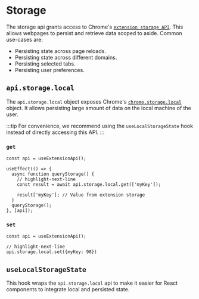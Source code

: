 # Storage

The storage api grants access to Chrome's [`extension storage API`](https://developer.chrome.com/docs/extensions/reference/api/storage). This allows webpages to persist and retrieve data scoped to aside. Common use-cases are:
* Persisting state across page reloads.
* Persisting state across different domains.
* Persisting selected tabs.
* Persisting user preferences.

## `api.storage.local`

The `api.storage.local` object exposes Chrome's [`chrome.storage.local`](https://developer.chrome.com/docs/extensions/reference/api/storage#property-local) object. It allows persisting large amount of data on the local machine of the user.

:::tip
For convenience, we recommend using the `useLocalStorageState` hook instead of directly accessing this API.
:::

### `get`

```tsx
const api = useExtensionApi();

useEffect(() => {
  async function queryStorage() {
    // highlight-next-line
    const result = await api.storage.local.get(['myKey']);

    result['myKey']; // Value from extension storage
  }
  queryStorage();
}, [api]);
```

### `set`

```tsx
const api = useExtensionApi();

// highlight-next-line
api.storage.local.set({myKey: 98})
```

## `useLocalStorageState`

This hook wraps the `api.storage.local` api to make it easier for React components to integrate local and persisted state.
